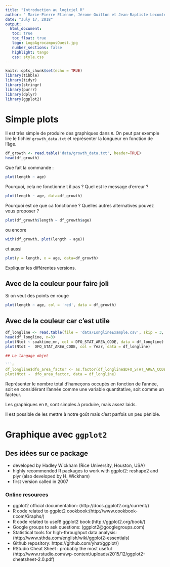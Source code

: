 ```yaml
---
title: "Introduction au logiciel R"
author: " Marie-Pierre Etienne, Jérome Guitton et Jean-Baptiste Lecomte"
date: "July 17, 2018"
output: 
  html_document:
   toc: true
   toc_float: true
   logo: LogoAgrocampusOuest.jpg
   number_sections: false
   highlight: tango
   css: style.css
---
```


```r
knitr::opts_chunk$set(echo = TRUE)
library(tibble)
library(tidyr)
library(stringr)
library(purrr)
library(dplyr)
library(ggplot2)
```

# Simple plots

Il est très simple de produire des graphiques dans `R`. On peut par exemple lire le fichier `growth_data.txt` et représenter la longueur en fonction de l'âge.

```r
df_growth <- read.table('data/growth_data.txt', header=TRUE)
head(df_growth)
```

Que fait la commande :
```r
plot(length ~ age)
```

Pourquoi, cela ne fonctionne t il pas ? Quel est le message d'erreur ?

```r
plot(length ~ age, data=df_growth)
```

Pourquoi est ce que ca fonctionne ? Quelles autres alternatives pouvez vous proposer ? 

```r
plot(df_growth$length ~ df_growth$age)
```

ou encore

```r
with(df_growth, plot(length ~ age))
```

et aussi 

```r
plot(y = length, x = age, data=df_growth)
```

Expliquer les différentes versions.

## Avec de la couleur pour faire joli
Si on veut des points en rouge 

```r
plot(length ~ age, col = 'red', data = df_growth)
```

## Avec de la couleur car c'est utile

```r
df_longline <- read.table(file = 'data/LonglineExample.csv', skip = 3, header = TRUE, sep = ';')
head(df_longline, n=3)
plot(Ntot ~ soaktime_mn, col = DFO_STAT_AREA_CODE, data = df_longline)
plot(Ntot ~  DFO_STAT_AREA_CODE, col = Year, data = df_longline)

## Le langage objet

```r
df_longline$dfo_area_factor <- as.factor(df_longline$DFO_STAT_AREA_CODE)
plot(Ntot ~  dfo_area_factor, data = df_longline)
```

Représenter le nombre total d'hameçons occupés en fonction de l'année, soit en considérant l'année comme une variable quantitative, soit comme un facteur.


Les graphiques en `R`, sont simples à produire, mais assez laids.

Il est possible de les mettre à notre goût mais c'est parfois un peu pénible.

# Graphique avec `ggplot2`

## Des idées sur ce package

* developed by Hadley Wickham (Rice University, Houston, USA)
* highly recommended R packages to work with ggplot2: reshape2 and plyr (also developed by H. Wickham)
* first version called in 2007

### Online resources
* ggplot2 official documentation: (http://docs.ggplot2.org/current/)
* R code related to ggplot2 cookbook:(http://www.cookbook-r.com/Graphs/)
* R code related to useR! ggplot2 book:(http://ggplot2.org/book/)
* Google groups to ask questions: (ggplot2@googlegroups.com)
* Statistical tools for high-throughput data analysis:(http://www.sthda.com/english/wiki/ggplot2-essentials)
* Github repository: https://github.com/yhat/ggplot/)
* RStudio Cheat Sheet : probably the most useful (http://www.rstudio.com/wp-content/uploads/2015/12/ggplot2-cheatsheet-2.0.pdf)